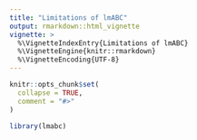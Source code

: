 ```yaml
---
title: "Limitations of lmABC"
output: rmarkdown::html_vignette
vignette: >
  %\VignetteIndexEntry{Limitations of lmABC}
  %\VignetteEngine{knitr::rmarkdown}
  %\VignetteEncoding{UTF-8}
---
```


```r
knitr::opts_chunk$set(
  collapse = TRUE,
  comment = "#>"
)
```

```r
library(lmabc)
```
